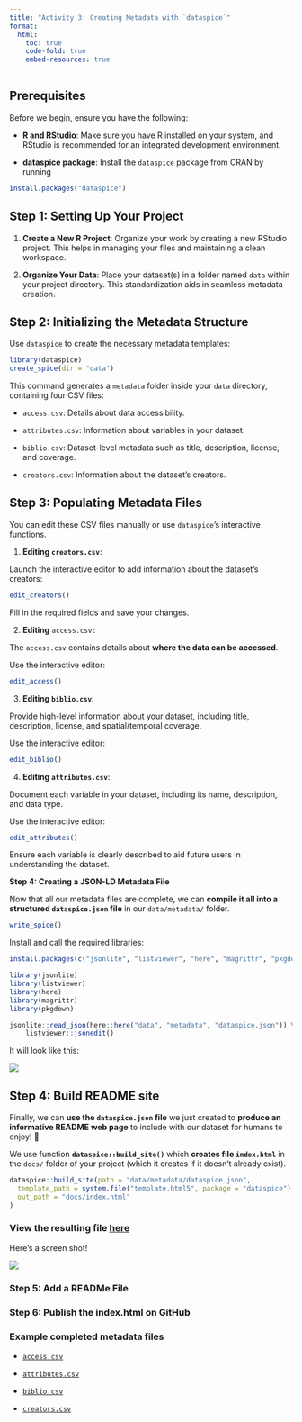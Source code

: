 ```yaml
---
title: "Activity 3: Creating Metadata with `dataspice`"
format:
  html:
    toc: true
    code-fold: true
    embed-resources: true
---
```


## Prerequisites

Before we begin, ensure you have the following:

-   **R and RStudio**: Make sure you have R installed on your system, and RStudio is recommended for an integrated development environment.

-   **dataspice package**: Install the `dataspice` package from CRAN by running

``` r
install.packages("dataspice")
```

## Step 1: Setting Up Your Project

1.  **Create a New R Project**: Organize your work by creating a new RStudio project. This helps in managing your files and maintaining a clean workspace.

2.  **Organize Your Data**: Place your dataset(s) in a folder named `data` within your project directory. This standardization aids in seamless metadata creation.

## Step 2: Initializing the Metadata Structure

Use `dataspice` to create the necessary metadata templates:

``` r
library(dataspice)
create_spice(dir = "data")
```

This command generates a `metadata` folder inside your `data` directory, containing four CSV files:

-   `access.csv`: Details about data accessibility.

-   `attributes.csv`: Information about variables in your dataset.

-   `biblio.csv`: Dataset-level metadata such as title, description, license, and coverage.

-   `creators.csv`: Information about the dataset's creators.

## Step 3: Populating Metadata Files

You can edit these CSV files manually or use `dataspice`'s interactive functions.

1.  **Editing `creators.csv`**:

Launch the interactive editor to add information about the dataset's creators:

``` r
edit_creators()
```

Fill in the required fields and save your changes.

2.  **Editing** `access.csv:`

The `access.csv` contains details about **where the data can be accessed**.\

Use the interactive editor:

``` r
edit_access()
```

3.  **Editing `biblio.csv`**:

Provide high-level information about your dataset, including title, description, license, and spatial/temporal coverage.

Use the interactive editor:

``` r
edit_biblio()
```

4.  **Editing `attributes.csv`**:

Document each variable in your dataset, including its name, description, and data type.

Use the interactive editor:

``` r
edit_attributes()
```

Ensure each variable is clearly described to aid future users in understanding the dataset.

**Step 4: Creating a JSON-LD Metadata File**

Now that all our metadata files are complete, we can **compile it all into a structured `dataspice.json` file** in our `data/metadata/` folder.

``` r
write_spice()
```

Install and call the required libraries:

``` r
install.packages(c("jsonlite", "listviewer", "here", "magrittr", "pkgdown")
```

``` r
library(jsonlite) 
library(listviewer) 
library(here) 
library(magrittr) 
library(pkgdown)
```

``` r
jsonlite::read_json(here::here("data", "metadata", "dataspice.json")) %>% 
    listviewer::jsonedit()
```

It will look like this:

![](images/clipboard-1590333401.png)

## Step 4: Build README site

Finally, we can **use the `dataspice.json` file** we just created to **produce an informative README web page** to include with our dataset for humans to enjoy! 🤩

We use function **`dataspice::build_site()`** which **creates file `index.html`** in the `docs/` folder of your project (which it creates if it doesn’t already exist).

``` r
dataspice::build_site(path = "data/metadata/dataspice.json",
  template_path = system.file("template.html5", package = "dataspice"),
  out_path = "docs/index.html"
)
```

### View the resulting file [here](https://annakrystalli.me/rrresearchACCE20/dataspice/index.html)

Here’s a screen shot!

![](images/clipboard-107325230.png)

### Step 5: Add a READMe File

### Step 6: Publish the index.html on GitHub

### Example completed metadata files

-   [`access.csv`](https://github.com/annakrystalli/rrresearchACCE20/blob/master/data/metadata/access.csv)

-   [`attributes.csv`](https://github.com/annakrystalli/rrresearchACCE20/blob/master/data/metadata/attributes.csv)

-   [`biblio.csv`](https://github.com/annakrystalli/rrresearchACCE20/blob/master/data/metadata/biblio.csv)

-   [`creators.csv`](https://github.com/annakrystalli/rrresearchACCE20/blob/master/data/data/metadata/creators.csv)
